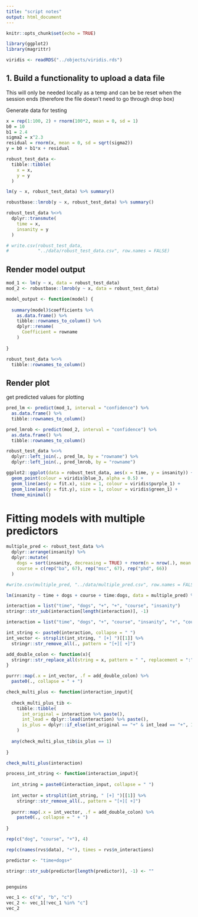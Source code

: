 ```yaml
---
title: "script notes"
output: html_document
---
```


```r
knitr::opts_chunk$set(echo = TRUE)

library(ggplot2)
library(magrittr)

viridis <- readRDS("../objects/viridis.rds")

```

## 1. Build a functionality to upload a data file 

This will only be needed locally as a temp and can be be reset when the session ends (therefore the file doesn't need to go through drop box)

Generate data for testing

```r
x = rep(1:100, 2) + rnorm(100*2, mean = 0, sd = 1)
b0 = 10
b1 = 2.4
sigma2 = x^2.3
residual = rnorm(x, mean = 0, sd = sqrt(sigma2))
y = b0 + b1*x + residual

robust_test_data <- 
  tibble::tibble(
    x = x, 
    y = y
  )
```


```r
lm(y ~ x, robust_test_data) %>% summary()
```

```r
robustbase::lmrob(y ~ x, robust_test_data) %>% summary()
```

```r
robust_test_data %<>% 
  dplyr::transmute(
    time = x, 
    insanity = y
  )
```

```r
# write.csv(robust_test_data, 
#           "../data/robust_test_data.csv", row.names = FALSE)
```

## Render model output 

```r
mod_1 <- lm(y ~ x, data = robust_test_data)
mod_2 <- robustbase::lmrob(y ~ x, data = robust_test_data)

model_output <- function(model) {
  
  summary(model)$coefficients %>% 
    as.data.frame() %>% 
    tibble::rownames_to_column() %>% 
    dplyr::rename(
      Coefficient = rowname
    )
  
}
```


```r
robust_test_data %<>% 
  tibble::rownames_to_column()
```

## Render plot 

get predicted values for plotting 

```r
pred_lm <- predict(mod_1, interval = "confidence") %>% 
  as.data.frame() %>% 
  tibble::rownames_to_column()

pred_lmrob <- predict(mod_2, interval = "confidence") %>% 
  as.data.frame() %>% 
  tibble::rownames_to_column()

robust_test_data %<>%
  dplyr::left_join(., pred_lm, by = "rowname") %>% 
  dplyr::left_join(., pred_lmrob, by = "rowname")

```


```r
ggplot2::ggplot(data = robust_test_data, aes(x = time, y = insanity)) + 
  geom_point(colour = viridis$blue_3, alpha = 0.5) + 
  geom_line(aes(y = fit.x), size = 1, colour = viridis$purple_1) + 
  geom_line(aes(y = fit.y), size = 1, colour = viridis$green_1) + 
  theme_minimal()
```

# Fitting models with multiple predictors

```r
multiple_pred <- robust_test_data %>% 
  dplyr::arrange(insanity) %>% 
  dplyr::mutate(
    dogs = sort(insanity, decreasing = TRUE) + rnorm(n = nrow(.), mean = 0, sd = 20), 
    course = c(rep("ba", 67), rep("msc", 67), rep("phd", 66))
  )
```

```r
#write.csv(multiple_pred, "../data/multiple_pred.csv", row.names = FALSE)
```


```r
lm(insanity ~ time + dogs + course + time:dogs, data = multiple_pred) %>% summary()

interaction = list("time", "dogs", "+", "+", "course", "insanity")
stringr::str_sub(interaction[length(interaction)], -1)
```

```r
interaction = list("time", "dogs", "+", "course", "insanity", "+", "course", "dogs")

int_string <- paste0(interaction, collapse = " ")
int_vector <- strsplit(int_string, " [+] ")[[1]] %>% 
  stringr::str_remove_all(., pattern = "[+][ +]")

add_double_colon <- function(x){
  stringr::str_replace_all(string = x, pattern = " ", replacement = ":")
}

purrr::map(.x = int_vector, .f = add_double_colon) %>% 
  paste0(., collapse = " + ")

```

```r
check_multi_plus <- function(interaction_input){
  
  check_multi_plus_tib <- 
    tibble::tibble(
      int_original = interaction %>% paste(), 
      int_lead = dplyr::lead(interaction) %>% paste(), 
      is_plus = dplyr::if_else(int_original == "+" & int_lead == "+", 1, 0)
    )
  
  any(check_multi_plus_tib$is_plus == 1)
  
}

check_multi_plus(interaction)
```

```r
process_int_string <- function(interaction_input){
  
  int_string = paste0(interaction_input, collapse = " ")
  
  int_vector = strsplit(int_string, " [+] ")[[1]] %>% 
    stringr::str_remove_all(., pattern = "[+][ +]")
  
  purrr::map(.x = int_vector, .f = add_double_colon) %>% 
    paste0(., collapse = " + ")
  
}
```

```r
rep(c("dog", "course", "+"), 4)

rep(c(names(rvs$data), "+"), times = rvs$n_interactions)
```

```r
predictor <- "time+dogs+"

stringr::str_sub(predictor[length(predictor)], -1) <- ""


penguins
```

```r
vec_1 <- c("a", "b", "c")
vec_2 <- vec_1[!vec_1 %in% "c"]
vec_2
```

